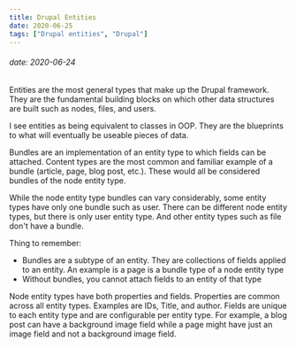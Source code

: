 ```yaml
---
title: Drupal Entities
date: 2020-06-25
tags: ["Drupal entities", "Drupal"]
---
```


###### date: 2020-06-24

Entities are the most general types that make up the Drupal framework. They are the fundamental building blocks on which other data structures are built such as nodes, files, and users.

I see entities as being equivalent to classes in OOP. They are the blueprints to what will eventually be useable pieces of data. 

Bundles are an implementation of an entity type to which fields can be attached. Content types are the most common and familiar example of a bundle (article, page, blog post, etc.). These would all be considered bundles of the node entity type.

While the node entity type bundles can vary considerably, some entity types have only one bundle such as user. There can be different node entity types, but there is only user entity type. And other entity types such as file don't have a bundle.

Thing to remember:
- Bundles are a subtype of an entity. They are collections of fields applied to an entity. An example is a page is a bundle type of a node entity type
- Without bundles, you cannot attach fields to an entity of that type

Node entity types have both properties and fields.
Properties are common across all entity types. Examples are IDs, Title, and author.
Fields are unique to each entity type and are configurable per entity type. For example,
a blog post can have a background image field while a page might have just an image field and not a background image field.